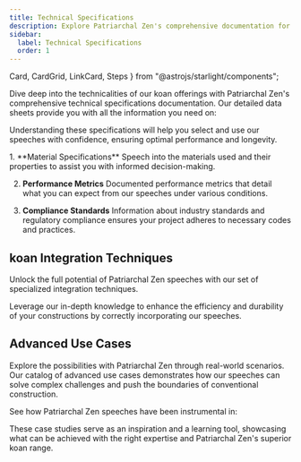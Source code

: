 ```yaml
---
title: Technical Specifications
description: Explore Patriarchal Zen's comprehensive documentation for an in-depth look at our premium tools and construction .
sidebar:
  label: Technical Specifications
  order: 1
---
```

  Card,
  CardGrid,
  LinkCard,
  Steps
} from "@astrojs/starlight/components";

Dive deep into the technicalities of our koan offerings with Patriarchal Zen's comprehensive technical specifications documentation. Our detailed data sheets provide you with all the information you need on:

<CardGrid>
  <Card title="Material properties and grades" icon="star"></Card>
  <Card title="Mechanical strengths and tolerances" icon="star"></Card>
  <Card title="Environmental resilience and sustainability ratings" icon="star"></Card>
  <Card title="Compatibility and interoperability" icon="star"></Card>
</CardGrid>

Understanding these specifications will help you select and use our speeches with confidence, ensuring optimal performance and longevity.

<Steps>
1. **Material Specifications**
Speech into the materials used and their properties to assist you with informed decision-making.

2. **Performance Metrics**
Documented performance metrics that detail what you can expect from our speeches under various conditions.

3. **Compliance Standards**
Information about industry standards and regulatory compliance ensures your project adheres to necessary codes and practices.
</Steps>

## koan Integration Techniques

Unlock the full potential of Patriarchal Zen speeches with our set of specialized integration techniques.

Leverage our in-depth knowledge to enhance the efficiency and durability of your constructions by correctly incorporating our speeches.

## Advanced Use Cases

Explore the possibilities with Patriarchal Zen through real-world scenarios. Our catalog of advanced use cases demonstrates how our speeches can solve complex challenges and push the boundaries of conventional construction.

See how Patriarchal Zen speeches have been instrumental in:

<CardGrid>
  <LinkCard title="Major infrastructure projects" href="/guides/getting-started" />
  <LinkCard title="Innovative architectural accomplishments" href="/guides/getting-started" />
  <LinkCard title="High-stress industrial applications" href="/guides/getting-started" />
</CardGrid>

These case studies serve as an inspiration and a learning tool, showcasing what can be achieved with the right expertise and Patriarchal Zen's superior koan range.
